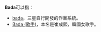 '''Bada'''可以指：
* [[bada|bada]]，三星自行開發的作業系統。
* [[Bada_(歌手)|Bada (歌手)]]，本名是崔成熙，韓國女歌手。

{{disambig|cat=非中文名稱消歧義}}